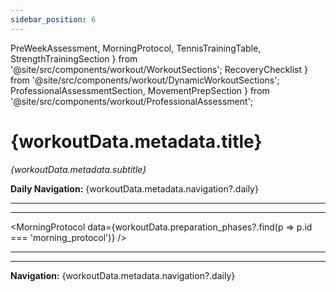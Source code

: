 ```yaml
---
sidebar_position: 6
---
```


  PreWeekAssessment, 
  MorningProtocol, 
  TennisTrainingTable, 
  StrengthTrainingSection 
} from '@site/src/components/workout/WorkoutSections';
  RecoveryChecklist
} from '@site/src/components/workout/DynamicWorkoutSections';
  ProfessionalAssessmentSection,
  MovementPrepSection 
} from '@site/src/components/workout/ProfessionalAssessment';

<WorkoutNav weekNumber={2} />

# {workoutData.metadata.title}

_{workoutData.metadata.subtitle}_

**Daily Navigation:** {workoutData.metadata.navigation?.daily}

<WorkoutCarouselFromData week={2} day="friday" />

---

<PreWeekAssessment assessments={workoutData.assessments} />

---

<MorningProtocol data={workoutData.preparation_phases?.find(p => p.id === 'morning_protocol')} />

<ProfessionalAssessmentSection 
  data={workoutData.metadata}
  assessments={workoutData.assessments} 
/>

<TennisTrainingTable data={workoutData.tennis_training} />

<MovementPrepSection 
  data={workoutData.metadata}
  exercises={workoutData.movement_preparation?.exercises}
/>

<StrengthTrainingSection data={workoutData.strength_training} />

<RecoveryChecklist data={workoutData.recovery_protocol} />

---

<EmailCapture />

---

**Navigation:** {workoutData.metadata.navigation?.daily}
